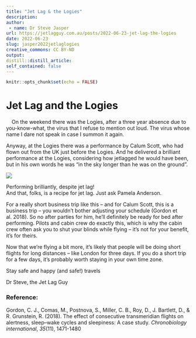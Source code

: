 ```yaml
---
title: "Jet Lag & the Logies"
description:
author:
 - name: Dr Steve Jasper
url: https://jetlagguy.com.au/posts/2022-06-23-jet-lag-the-logies
date: 2022-06-23
slug: jasper2022jetlaglogies
creative_commons: CC BY-ND
output:
distill::distill_article:
self_contained: false
---
```


```r
knitr::opts_chunk$set(echo = FALSE)
```

# Jet Lag and the Logies

![](../../images/blueclock.png){width="3mm" height="3mm"} On the weekend there was the Logies, after a three year absence due to you-know-what, the virus that I refuse to mention out loud. The virus whose name I dare not speak in case I summon it again.

Anyway, at the Logies there was a performance by Calum Scott, who had flown out from the UK just before the Logies. And he delivered a brilliant performance at the Logies, considering how jetlagged he would have been, but in his own words he was "in the sky longer than he was on the ground".

![](images/Calum%20Scott.jpg)

Performing brilliantly, despite jet lag!\
And that, folks, is a recipe for jet lag. Just ask Pamela Anderson.

For a really short business trip like this -- and for Calum Scott, this is a business trip -- you wouldn't bother adjusting your schedule (Gordon et al. 2018). So no after parties for him, he'll definitely be ready for bed after performing. Pilots and cabin crew do exactly this, which is why the cabin crew often ask you to shut your blinds while flying -- it's not for your benefit, it's for theirs.

Now that we're flying a bit more, it's likely that people will be doing short flights for long distances -- like London for three days. If you do a short trip for a few days, it's probably worth staying in your own time zone.

Stay safe and happy (and safe!) travels

Dr Steve, the Jet Lag Guy

### Reference:

Gordon, C. J., Comas, M., Postnova, S., Miller, C. B., Roy, D., J. Bartlett, D., & R. Grunstein, R. (2018). The effect of consecutive transmeridian flights on alertness, sleep--wake cycles and sleepiness: A case study. *Chronobiology international*, *35*(11), 1471-1480
